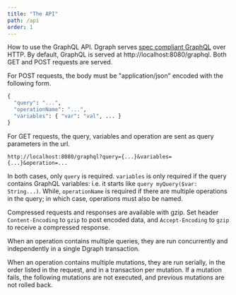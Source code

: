 ```yaml
---
title: "The API"
path: /api
order: 1
---
```



<GraphiQLWrapper defaultQuery={querySample} />

How to use the GraphQL API. Dgraph serves [spec compliant
GraphQL](https://graphql.github.io/graphql-spec/June2018/) over HTTP. By
default, GraphQL is served at http://localhost:8080/graphql. Both GET and POST
requests are served.

For POST requests, the body must be "application/json" encoded with the following form.

```graphql
{
  "query": "...",
  "operationName": "...",
  "variables": { "var": "val", ... }
}
```

For GET requests, the query, variables and operation are sent as query parameters in the url.

```
http://localhost:8080/graphql?query={...}&variables={...}&operation=...
```

In both cases, only `query` is required. `variables` is only required if the query contains GraphQL variables: i.e. it starts like `query myQuery($var: String...)`. While, `operationName` is required if there are multiple operations in the query; in which case, operations must also be named.

Compressed requests and responses are available with gzip. Set header `Content-Encoding` to `gzip` to post encoded data, and `Accept-Encoding` to `gzip` to receive a compressed response.

When an operation contains multiple queries, they are run concurrently and independently in a single Dgraph transaction.

When an operation contains multiple mutations, they are run serially, in the order listed in the request, and in a transaction per mutation. If a mutation fails, the following mutations are not executed, and previous mutations are not rolled back.
